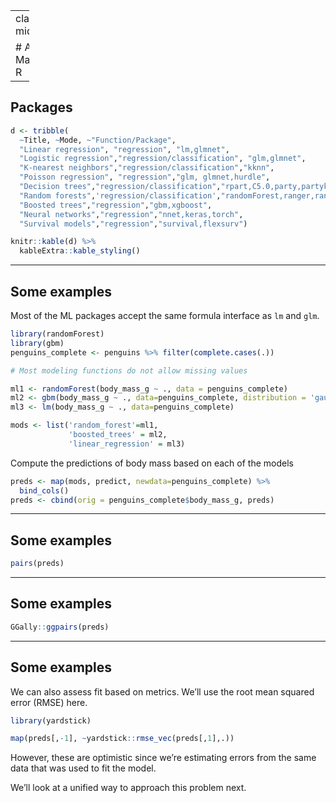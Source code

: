 
---
class: middle,center,inverse

# A short intro to Machine Learning in R

---

## Packages

```r
d <- tribble(
  ~Title, ~Mode, ~"Function/Package",
  "Linear regression", "regression", "lm,glmnet",
  "Logistic regression","regression/classification", "glm,glmnet",
  "K-nearest neighbors","regression/classification","kknn",
  "Poisson regression", "regression","glm, glmnet,hurdle",
  "Decision trees","regression/classification","rpart,C5.0,party,partykit",
  "Random forests",'regression/classification',"randomForest,ranger,randomForestSRC",
  "Boosted trees","regression","gbm,xgboost",
  "Neural networks","regression","nnet,keras,torch",
  "Survival models","regression","survival,flexsurv")

knitr::kable(d) %>% 
  kableExtra::kable_styling()
```

---

## Some examples

Most of the ML packages accept the same formula interface as `lm` and `glm`.

```r
library(randomForest)
library(gbm)
penguins_complete <- penguins %>% filter(complete.cases(.))

# Most modeling functions do not allow missing values

ml1 <- randomForest(body_mass_g ~ ., data = penguins_complete)
ml2 <- gbm(body_mass_g ~ ., data=penguins_complete, distribution = 'gaussian')
ml3 <- lm(body_mass_g ~ ., data=penguins_complete)

mods <- list('random_forest'=ml1, 
             'boosted_trees' = ml2, 
             'linear_regression' = ml3)
```

Compute the predictions of body mass based on each of the models

```r
preds <- map(mods, predict, newdata=penguins_complete) %>% 
  bind_cols()
preds <- cbind(orig = penguins_complete$body_mass_g, preds)
```


---

## Some examples

```r
pairs(preds)
```

---

## Some examples

```r
GGally::ggpairs(preds)
```

---

## Some examples

We can also assess fit based on metrics. We'll use the root mean squared error (RMSE) here.

```r
library(yardstick)

map(preds[,-1], ~yardstick::rmse_vec(preds[,1],.))
```


However, these are optimistic since we're estimating errors from the same data that was
used to fit the model.

We'll look at a unified way to approach this problem next.

